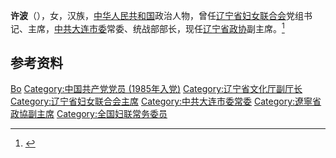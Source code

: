 {{Otheruses|other=名为许波的其他人物|许波}}

'''许波'''（{{bd|1960年|5月|}}），女，汉族，[[中华人民共和国|中华人民共和国]]政治人物，曾任[[辽宁省妇女联合会|辽宁省妇女联合会]]党组书记、主席，[[中共大连市委|中共大连市委]]常委、统战部部长，现任[[辽宁省政协|辽宁省政协]]副主席。<ref>{{Cite web|title=辽宁省新一届政协主席、副主席简历(主席夏德仁)|url=http://district.ce.cn/newarea/sddy/201801/29/t20180129_27959744_7.shtml|accessdate=2020-07-03|work=中国经济网|archive-date=2020-07-03|archive-url=https://web.archive.org/web/20200703075349/http://district.ce.cn/newarea/sddy/201801/29/t20180129_27959744_7.shtml|dead-url=no}}</ref>

== 参考资料 ==
{{reflist}}

{{中国人物小作品}}
{{辽宁省领导人}}
{{中华全国妇女联合会第十一届执行委员会}}

{{Authority control}}
{{DEFAULTSORT:Xu许}}
[[Category:许姓|Bo]]
[[Category:中国共产党党员_(1985年入党)|Category:中国共产党党员 (1985年入党)]]
[[Category:辽宁省文化厅副厅长|Category:辽宁省文化厅副厅长]]
[[Category:辽宁省妇女联合会主席|Category:辽宁省妇女联合会主席]]
[[Category:中共大连市委常委|Category:中共大连市委常委]]
[[Category:遼寧省政協副主席|Category:遼寧省政協副主席]]
[[Category:全国妇联常务委员|Category:全国妇联常务委员]]